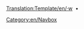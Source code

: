 <noinclude>
[[Translation:Template/en/·w]]
</noinclude>
<includeonly>&nbsp;•</span> <span style="white-space:nowrap"></includeonly><noinclude>[[Category:en/Navbox]]</noinclude>